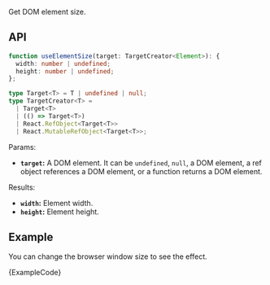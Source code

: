 
Get DOM element size.

## API

```ts
function useElementSize(target: TargetCreator<Element>): {
  width: number | undefined;
  height: number | undefined;
};

type Target<T> = T | undefined | null;
type TargetCreator<T> =
  | Target<T>
  | (() => Target<T>)
  | React.RefObject<Target<T>>
  | React.MutableRefObject<Target<T>>;
```

Params:

- **`target`:** A DOM element. It can be `undefined`, `null`, a DOM element, a ref object references a DOM element, or a function returns a DOM element.

Results:

- **`width`:** Element width.
- **`height`:** Element height.

## Example

You can change the browser window size to see the effect.

<ExampleBlock>
  <Example />
</ExampleBlock>
<CodeBlock language="tsx">{ExampleCode}</CodeBlock>
